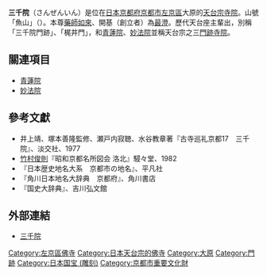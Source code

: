 {{日本寺院
| name = 三千院
| img = File:Sanzen'in 01.JPG
| img_capt = 往生極樂院（重要文化財）
| image_width = 260
| nihongo = 三千院
| hiragana = さんぜんいん
| romaji = Sanzen-in
| location = [[京都府|京都府]][[京都市|京都市]][[左京區|左京區]]<br>大原來迎院町540
| sangou = 魚山
| section = [[天台宗|天台宗]]
| god = [[藥師如來|藥師如來]]
| found_year = [[延曆|延曆]]年間（782年 - 806年）
| founder = [[最澄|最澄]]（開基）
| official_name = 
| alias = 
| struct = 
| title = [[西國藥師四十九靈場|西國藥師四十九靈場]]第四十五番
| cultural_collection = 阿彌陀三尊坐像（國寶）<br>往生極樂院阿彌陀堂、木造救世觀音半跏像 他（重要文化財）
}}
'''三千院'''（さんぜんいん）是位在[[日本|日本]][[京都府|京都府]][[京都市|京都市]][[左京區|左京區]]大原的[[天台宗|天台宗]][[寺院|寺院]]。山號「魚山」（{{lang|ja|ぎょざん}}）。本尊[[藥師如來|藥師如來]]、開基（創立者）為[[最澄|最澄]]。歷代天台座主輩出，別稱「三千院門跡」、「梶井門」，和[[青蓮院|青蓮院]]、[[妙法院|妙法院]]並稱天台宗之三[[門跡寺院|門跡寺院]]。

== 關連項目 ==
*[[青蓮院|青蓮院]]
*[[妙法院|妙法院]]

==參考文獻==
{{refbegin}}
* 井上靖、塚本善隆監修、瀬戸内寂聴、水谷教章著『古寺巡礼京都17　三千院』、淡交社、1977
* [[竹村俊則|竹村俊則]]『昭和京都名所図会 洛北』駸々堂、1982
* 『日本歴史地名大系　京都市の地名』、平凡社
* 『角川日本地名大辞典　京都府』、角川書店
* 『国史大辞典』、吉川弘文館
{{refend}}

== 外部連結 ==
{{Commonscat|Sanzen'in}}
* [http://www.sanzenin.or.jp/ 三千院]{{Wayback|url=http://www.sanzenin.or.jp/ |date=20100131144628 }}

{{日本建築小作品}}
{{DEFAULTSORT:Sanzenin}}
[[Category:左京區佛寺|Category:左京區佛寺]]
[[Category:日本天台宗的佛寺|Category:日本天台宗的佛寺]]
[[Category:大原|Category:大原]]
[[Category:門跡|Category:門跡]]
[[Category:日本国宝_(雕刻)|Category:日本国宝 (雕刻)]]
[[Category:京都市重要文化財|Category:京都市重要文化財]]